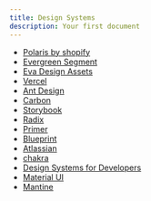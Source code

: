 ```yaml
---
title: Design Systems
description: Your first document
---
```


- [Polaris by shopify](https://polaris.shopify.com/)
- [Evergreen Segment](https://evergreen.segment.com/)
- [Eva Design Assets](https://eva.design/)
- [Vercel](https://vercel.com/design)
- [Ant Design](https://ant.design/)
- [Carbon](https://carbondesignsystem.com/)
- [Storybook](https://github.com/storybookjs/design-system)
- [Radix](https://www.radix-ui.com/)
- [Primer](https://primer.style/)
- [Blueprint](https://blueprintjs.com/)
- [Atlassian](https://atlassian.design/)
- [chakra](https://chakra-ui.com/)
- [Design Systems for Developers](https://storybook.js.org/tutorials/design-systems-for-developers/react/en/introduction/)
- [Material UI](https://material-ui.com/)
- [Mantine](https://mantine.dev/)
